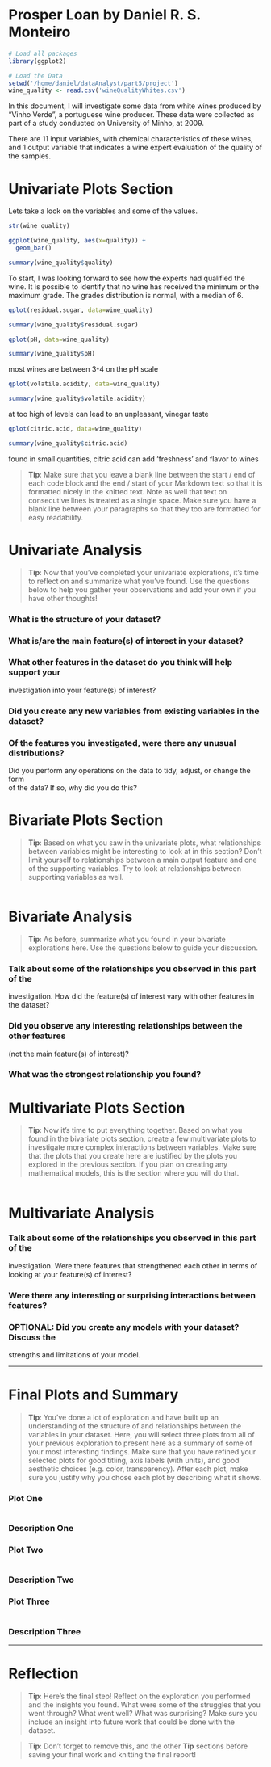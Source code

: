 Prosper Loan by Daniel R. S. Monteiro
========================================================

```r
# Load all packages
library(ggplot2)
```

```r
# Load the Data
setwd('/home/daniel/dataAnalyst/part5/project')
wine_quality <- read.csv('wineQualityWhites.csv')
```

In this document, I will investigate some data from white wines produced by 
"Vinho Verde", a portuguese wine producer. These data were collected as part of
a study conducted on University of Minho, at 2009. 

There are 11 input variables, with chemical characteristics of these wines, and 1 
output variable that indicates a wine expert evaluation of the quality of the samples.



# Univariate Plots Section

Lets take a look on the variables and some of the values.

```r
str(wine_quality)
```

```r
ggplot(wine_quality, aes(x=quality)) +
  geom_bar()

summary(wine_quality$quality)
```

To start, I was looking forward to see how the experts had qualified the wine. 
It is possible to identify that no wine has received the minimum or the maximum 
grade. The grades distribution is normal, with a median of 6.

```r
qplot(residual.sugar, data=wine_quality)

summary(wine_quality$residual.sugar)
```

```r
qplot(pH, data=wine_quality)

summary(wine_quality$pH)
```

most wines are between 3-4 on the pH scale

```r
qplot(volatile.acidity, data=wine_quality)

summary(wine_quality$volatile.acidity)
```

at too high of levels can lead to an unpleasant, vinegar taste

```r
qplot(citric.acid, data=wine_quality)

summary(wine_quality$citric.acid)
```

found in small quantities, citric acid can add 'freshness' and flavor to wines

> **Tip**: Make sure that you leave a blank line between the start / end of
each code block and the end / start of your Markdown text so that it is
formatted nicely in the knitted text. Note as well that text on consecutive
lines is treated as a single space. Make sure you have a blank line between
your paragraphs so that they too are formatted for easy readability.

# Univariate Analysis

> **Tip**: Now that you've completed your univariate explorations, it's time to
reflect on and summarize what you've found. Use the questions below to help you
gather your observations and add your own if you have other thoughts!

### What is the structure of your dataset?

### What is/are the main feature(s) of interest in your dataset?

### What other features in the dataset do you think will help support your \
investigation into your feature(s) of interest?

### Did you create any new variables from existing variables in the dataset?

### Of the features you investigated, were there any unusual distributions? \
Did you perform any operations on the data to tidy, adjust, or change the form \
of the data? If so, why did you do this?


# Bivariate Plots Section

> **Tip**: Based on what you saw in the univariate plots, what relationships
between variables might be interesting to look at in this section? Don't limit
yourself to relationships between a main output feature and one of the
supporting variables. Try to look at relationships between supporting variables
as well.

```r

```

# Bivariate Analysis

> **Tip**: As before, summarize what you found in your bivariate explorations
here. Use the questions below to guide your discussion.

### Talk about some of the relationships you observed in this part of the \
investigation. How did the feature(s) of interest vary with other features in \
the dataset?

### Did you observe any interesting relationships between the other features \
(not the main feature(s) of interest)?

### What was the strongest relationship you found?


# Multivariate Plots Section

> **Tip**: Now it's time to put everything together. Based on what you found in
the bivariate plots section, create a few multivariate plots to investigate
more complex interactions between variables. Make sure that the plots that you
create here are justified by the plots you explored in the previous section. If
you plan on creating any mathematical models, this is the section where you
will do that.

```r

```

# Multivariate Analysis

### Talk about some of the relationships you observed in this part of the \
investigation. Were there features that strengthened each other in terms of \
looking at your feature(s) of interest?

### Were there any interesting or surprising interactions between features?

### OPTIONAL: Did you create any models with your dataset? Discuss the \
strengths and limitations of your model.

------

# Final Plots and Summary

> **Tip**: You've done a lot of exploration and have built up an understanding
of the structure of and relationships between the variables in your dataset.
Here, you will select three plots from all of your previous exploration to
present here as a summary of some of your most interesting findings. Make sure
that you have refined your selected plots for good titling, axis labels (with
units), and good aesthetic choices (e.g. color, transparency). After each plot,
make sure you justify why you chose each plot by describing what it shows.

### Plot One
```r

```

### Description One


### Plot Two
```r

```

### Description Two


### Plot Three
```r

```

### Description Three

------

# Reflection

> **Tip**: Here's the final step! Reflect on the exploration you performed and
the insights you found. What were some of the struggles that you went through?
What went well? What was surprising? Make sure you include an insight into
future work that could be done with the dataset.

> **Tip**: Don't forget to remove this, and the other **Tip** sections before
saving your final work and knitting the final report!